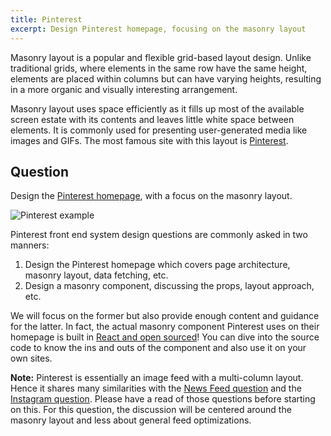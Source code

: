 ```yaml
---
title: Pinterest
excerpt: Design Pinterest homepage, focusing on the masonry layout
---
```


Masonry layout is a popular and flexible grid-based layout design. Unlike traditional grids, where elements in the same row have the same height, elements are placed within columns but can have varying heights, resulting in a more organic and visually interesting arrangement.

Masonry layout uses space efficiently as it fills up most of the available screen estate with its contents and leaves little white space between elements. It is commonly used for presenting user-generated media like images and GIFs. The most famous site with this layout is [Pinterest](https://pinterest.com/).

## Question

Design the [Pinterest homepage](https://pinterest.com/), with a focus on the masonry layout.

![Pinterest example](/img/questions/pinterest/pinterest-example.png)

Pinterest front end system design questions are commonly asked in two manners:

1. Design the Pinterest homepage which covers page architecture, masonry layout, data fetching, etc.
1. Design a masonry component, discussing the props, layout approach, etc.

We will focus on the former but also provide enough content and guidance for the latter. In fact, the actual masonry component Pinterest uses on their homepage is built in [React and open sourced](https://gestalt.pinterest.systems/web/masonry)! You can dive into the source code to know the ins and outs of the component and also use it on your own sites.

**Note:** Pinterest is essentially an image feed with a multi-column layout. Hence it shares many similarities with the [News Feed question](/questions/system-design/news-feed-facebook) and the [Instagram question](/questions/system-design/photo-sharing-instagram). Please have a read of those questions before starting on this. For this question, the discussion will be centered around the masonry layout and less about general feed optimizations.
